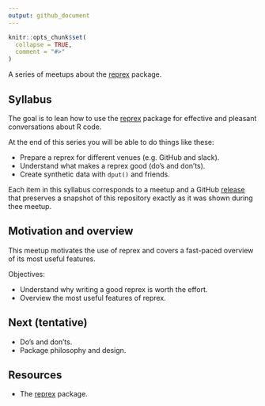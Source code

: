 ```yaml
---
output: github_document
---
```


<!-- README.md is generated from README.Rmd. Please edit that file -->

```r
knitr::opts_chunk$set(
  collapse = TRUE,
  comment = "#>"
)
```

<!-- README.md is generated from README.Rmd. Please edit that file -->


A series of meetups about the [reprex](https://reprex.tidyverse.org/)
package.

## Syllabus

The goal is to lean how to use the [reprex](https://reprex.tidyverse.org/)
package for effective and pleasant conversations about R code.

At the end of this series you will be able to do things like these:

* Prepare a reprex for different venues (e.g. GitHub and slack).
* Understand what makes a reprex good (do’s and don’ts).
* Create synthetic data with `dput()` and friends.

Each item in this syllabus corresponds to a meetup and a GitHub
[release](https://github.com/2DegreesInvesting/ds.docker/releases) that
preserves a snapshot of this repository exactly as it was shown during thee
meetup.

## Motivation and overview

This meetup motivates the use of reprex and covers a fast-paced overview
of its most useful features.

Objectives:

* Understand why writing a good reprex is worth the effort.
* Overview the most useful features of reprex. 

## Next (tentative)

* Do's and don'ts.
* Package philosophy and design.

## Resources

* The [reprex](https://reprex.tidyverse.org) package.
